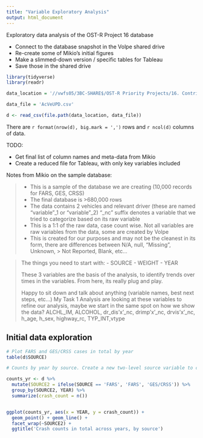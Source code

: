 ```yaml
---
title: "Variable Exploratory Analysis"
output: html_document
---
```



Exploratory data analysis of the OST-R Project 16 database

- Connect to the database snapshot in the Volpe shared drive
- Re-create some of Mikio's initial figures
- Make a slimmed-down version / specific tables for Tableau
- Save those in the shared drive

```r
library(tidyverse)
library(readr)

data_location = '//vwfs05/3BC-SHARE$/OST-R Priority Projects/16. Contributing Factors to Trends in Roadway Fatalities/Data/CrashData'

data_file = 'AcVeUPD.csv'

d <- read_csv(file.path(data_location, data_file))

```

There are `r format(nrow(d), big.mark = ',')` rows and `r ncol(d)` columns of data.

TODO: 

- Get final list of column names and meta-data from Mikio
- Create a reduced file for Tableau, with only key variables included


Notes from Mikio on the sample database:

>
> - This is a sample of the database we are creating (10,000 records for FARS, GES, CRSS)
> - The final database is >680,000 rows
> - The data contains 2 vehicles and relevant driver (these are named "variable"_1 or "variable"_2)
> "_nc" suffix denotes a variable that we tried to categorize based on its raw variable
> - This is a 1:1 of the raw data, case count wise. Not all variables are raw variables from the data, some are created by Volpe
> - This is created for our purposes and may not be the cleanest in its form, there are differences between N/A, null, "Missing", Unknown, > Not Reported, Blank, etc…


> The things you need to start with:
> - SOURCE
> - WEIGHT
> - YEAR
>
> 
> These 3 variables are the basis of the analysis, to identify trends over times in the variables. From here, its really plug and play. 
> 
> Happy to sit down and talk about anything (variable names, best next steps, etc…)
> My Task 1 Analysis are looking at these variables to refine our analysis, maybe we start in the same spot on how we show the data?
> ALCHL_IM, ALCOHOL, dr_dis'x'_nc, drimp'x'_nc, drvis'x'_nc, h_age, h_sex, highway_rc, TYP_INT,vtype
>

## Initial data exploration

```r
# Plot FARS and GES/CRSS cases in total by year
table(d$SOURCE)

# Counts by year by source. Create a new two-level source variable to combine GES (2011 to 2015) with CRSS (since 2016)

counts_yr <- d %>%
  mutate(SOURCE2 = ifelse(SOURCE == 'FARS', 'FARS', 'GES/CRSS')) %>%
  group_by(SOURCE2, YEAR) %>%
  summarize(crash_count = n())


ggplot(counts_yr, aes(x = YEAR, y = crash_count)) +
  geom_point() + geom_line() +
  facet_wrap(~SOURCE2) +
  ggtitle('Crash counts in total across years, by source')

```